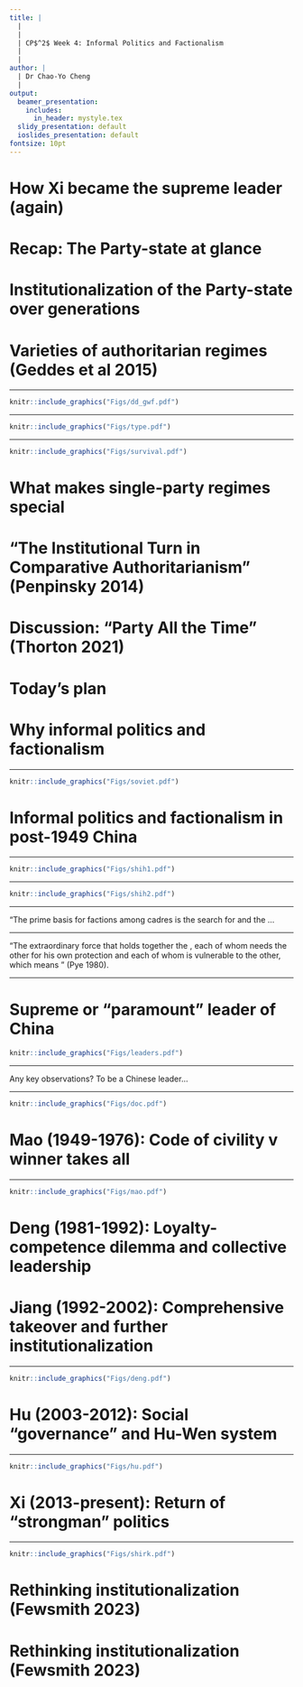 ```yaml
---
title: |
  | 
  |
  | CP$^2$ Week 4: Informal Politics and Factionalism
  |
  |
author: |
  | Dr Chao-Yo Cheng
  |
output:
  beamer_presentation:
    includes:
      in_header: mystyle.tex
  slidy_presentation: default
  ioslides_presentation: default
fontsize: 10pt
---
```


\vspace{0.2cm}
\begincols
  \begincol{.5\textwidth}
    \begin{figure}
    \centering
    \includegraphics[scale=0.3]{Figs/map2}
    \end{figure}
  \endcol
  \hspace{0.2cm}
  \begincol{.5\textwidth}
  \begin{itemize}
  \small
    \item \textbf{Zhongnanhai} (中南海), where the Party's central leadership and the \textbf{State Council} are located; the entrance is \textbf{Xinhuamen} (新华门)
    \vspace{0.8cm}
    \item The \textbf{Great Hall of People} (人民大会堂), where the \textbf{National People's Congress} (NPC) and the Chinese People's Political Consultative Conference (CPPCC) are located
  \end{itemize}
  \endcol
\endcols

# How Xi became the supreme leader (again)

\begin{itemize}
\small
  \item \textbf{Summer to Autumn 2022}
  \begin{itemize}
    \item Preparation: Election of delegates for the National Party Congress and the \textbf{Beidaihe} (北戴河) Meeting before summer
    \item Oct 6-22: The 20th \textbf{National Party Congress} (or National Party Convention) convenes to elect the Central Committee
    \item Oct 23: The \textbf{Central Committee} meets to elect the General Secretary, the Politburo and other important central leadership offices
  \end{itemize}
  \vspace{0.3cm}
  \item \textbf{Spring 2023}
  \begin{itemize}
    \item The \textbf{National People's Congress} convenes to elect the \textbf{President} and other important posts
    \item The President appoints the the Premier (or the Prime Minister) of the \textbf{State Council} and confirmed by the National People's Congress
  \end{itemize}
\end{itemize}

# Recap: The Party-state at glance

\begin{itemize}
\small
  \item Party-state helps to characterize the Party's ruling position in the Chinese political system
  \begin{itemize}
    \item \textbf{Party committee} is present in every government department and office
    \item The central Party offices "manage" and coordinate different functional government departments (e.g., Propaganda/Publicity and Ministry of Education)
    \item Leading Working Groups reported to the Party center
    \item Key Politburo members leaders also have posts in the government
    \item Key important offices are separately listed but actually the same one (e.g., Central Military Commission)
    \item Key Party and government offices work jointly despite being two different offices (e.g., Central Commission for Discipline Inspection and the Ministry of Supervision)
  \end{itemize}
\end{itemize}

# Institutionalization of the Party-state over generations

\begin{itemize}
  \item Loyalty-competence tradeoff
  \vspace{0.3cm}
  \item Collective leadership
  \vspace{0.3cm}
  \item Political succession
  \vspace{0.1cm}
  \begin{itemize}
    \item Term limit (except the President and Vice-President)
    \item Retirement age
    \item Successor-in-training
    \item Grandpa-designated successor
    \item Comprehensive takeover
  \end{itemize}
\end{itemize}

# Varieties of authoritarian regimes (Geddes et al 2015)

\begin{itemize}
  \item \textbf{Personalist}: Access to office and fruits of office depends on much more the discretion of an individual leader; not identical with \textbf{monarchy}
  \vspace{0.4cm}
  \item \textbf{Military}: A group of officers (e.g., junta) decides who will rule and exercise some influence on policy; carrying with the seeds of disintegration on their own while elites in other two types of regime have more incentives to cooperate with each other
  \vspace{0.4cm}
  \item \textbf{Single-party} (or hegemonic party): Access to political office and control over policy are dominated by one party, though other parties may legally exist and compete in elections
  \vspace{0.4cm}
  \item \textbf{Mixed} or hybrid
\end{itemize}

---

```r
knitr::include_graphics("Figs/dd_gwf.pdf")
```
\vspace{0.1cm}
\begin{center}
\tiny
\url{https://sites.psu.edu/dictators/}
\end{center}

---

```r
knitr::include_graphics("Figs/type.pdf")
```
\vspace{0.1cm}
\begin{center}
\tiny
\url{https://sites.psu.edu/dictators/}
\end{center}

---

```r
knitr::include_graphics("Figs/survival.pdf")
```

# What makes single-party regimes special

\begin{itemize}
  \item Key to survival is to make sure elite cohesion through rents and economic success (especially in the case of China)
  \vspace{0.3cm}
  \item Single-party regimes favor internal and societal co-optation
  \vspace{0.1cm}
  \begin{itemize}
    \item Party holds organizational capacity to control the career paths of officials, organizes the distribution of benefits to supporters, and mobilizes citizens to show support for party leaders in other ways
    \item Party cadres simply want to hold their offices and tend to stand by to observe the winners of internal struggle
    \item Party has broad basis of popular support and has the institutional and organizational sources to stay responsive and co-opt for greater participation (Ghandi 2008)
  \end{itemize}
  \vspace{0.3cm}
  \item Caveat: Parties with weak external rival and easy rent access (e.g., the Philippines) tend to be divided and collapse (Smith 2005)
\end{itemize}

# "The Institutional Turn in Comparative Authoritarianism" (Penpinsky 2014)

\begin{itemize}
  \item Why institutions matter for authoritarian survival?
  \vspace{0.1cm}
  \begin{itemize}
    \item Institutions are constraints: Elections, parties and legislatures contain factional conflicts while regulating the mobilization of mass support
    \item Institutions are dictator's instruments: They do what their creators want them to do (e.g., co-optation and power distribution) and can be adjusted
  \end{itemize}
  \vspace{0.3cm}
  \item Why institutions are important for the study of comparative authoritarianism
  \vspace{0.1cm}
  \begin{itemize}
    \item Path dependence and increasing returns: Institutions reproduce the political and social order
    \item Institutions shed light on problems of redistribution and policy making that motivate regime behavior
  \end{itemize}
\end{itemize}

# Discussion: "Party All the Time" (Thorton 2021)

\vspace{0.2cm}
\begincols
  \begincol{.4\textwidth}
    \begin{figure}
    \centering
    \includegraphics[scale=0.6]{Figs/thornton_book}
    \end{figure}
  \endcol
  \begincol{.5\textwidth}
  \begin{itemize}
    \item What are some of the key differences between being a ruling party and a revolutionary party?
    \vspace{0.3cm}
    \item How does CCP manage to "succeed" both as a revolutionary before 1949 and as a ruling party after the PRC was established?
    \vspace{0.3cm}
    \item Why do many authoritarian leaders rule through the party? How do they build their parties?
    \vspace{0.3cm}
  \end{itemize}
  \endcol
\endcols

# Today's plan

\begin{itemize}
  \item Why informal politics and factionalism
  \vspace{0.4cm}
  \item Elite politics in post-1949 China
  \vspace{0.1cm}
  \begin{itemize}
    \item Mao Zedong (1949-1976)
    \item Deng Xiaoping (1978-1989)
    \item Jiang Zemin (1989-2002)
    \item Hu Jintao (2002-2012)
    \item Xi Jinping (2012-present)
  \end{itemize}
  \vspace{0.4cm}
  \item Theoretical reflections and debates: Wanning institutionalization?
\end{itemize}

# Why informal politics and factionalism

\begin{itemize}
  \item The focus of "high" politics in the literature on comparative Communist regimes (Gregory 2009)
  \vspace{0.4cm}
  \item Formal v informal politics: Contending and vague conceptualization
  \vspace{0.1cm}
  \begin{itemize}
    \item Formal: Political activities organized according to the principle of organizational or corporate impersonality; observable and public
    \item Informal: Political activities identified by the elements of face-to-face relationships and exchanges of either traditional or charismatic authority; "behind-the-scene" and implicit
  \end{itemize}
  \vspace{0.2cm}
\end{itemize}

---

```r
knitr::include_graphics("Figs/soviet.pdf")
```

# Informal politics and factionalism in post-1949 China

\begin{itemize}
  \item Andrew Nathan (1973): Factional politics is the core of informal politics; a faction is a vertically organized structure of face-to-face (in contrast to corporate) clientelistic ties between leaders and their followers
  \vspace{0.22cm}
  \item Tsou Tang (1976): The struggle for power has resulted in the victory of one group or a coalition of \textbf{informal} groups (i.e., winner-takes-all)
  \vspace{0.22cm}
  \item Ditmmer and Wu (1995): Chinese politics is \textit{relational}, which can either be \textbf{value-rational} (informal, personal) or \textbf{purpose-rational} (formal, organizational)
  \vspace{0.22cm}
  \item Victor Shih et al (2010): Using biographical characteristics of CC members to measure relative factional influence of the Party's central leaders and their potential contenders and successors
\end{itemize}

---

```r
knitr::include_graphics("Figs/shih1.pdf")
```

---

```r
knitr::include_graphics("Figs/shih2.pdf")
```

---

\vspace{0.2cm}
\begincols
  \begincol{.4\textwidth}
    \begin{figure}
    \centering
    \includegraphics[scale=0.26]{Figs/pye}
    \end{figure}
  \endcol
  \begincol{.5\textwidth}
  "The prime basis for factions among cadres is the search for \textbf{career security} and the \textbf{protection of power}...
  \endcol
\endcols

---

\vspace{0.2cm}
\begincols
  \begincol{.4\textwidth}
    \begin{figure}
    \centering
    \includegraphics[scale=0.26]{Figs/pye}
    \end{figure}
  \endcol
  \begincol{.5\textwidth}
  "The extraordinary force that holds together the \textbf{networks of officials is the intense attraction of mutual dependency in Chinese culture between superiors and subordinates}, each of whom needs the other for his own protection and each of whom is vulnerable to the other, which means \textbf{they both must be loyal to each other}" (Pye 1980).
  \endcol
\endcols

---

# Supreme or "paramount" leader of China

```r
knitr::include_graphics("Figs/leaders.pdf")
```

---

Any key observations? To be a Chinese leader...
\pause
\vspace{0.5cm}
\begin{itemize}
  \item When you joined the Party (and what you have done) matters
  \item What title(s) you held matters
  \item Where you came from matters
  \item Who you worked with also matters
  \item and....?
\end{itemize}

---

```r
knitr::include_graphics("Figs/doc.pdf")
```
\vspace{0.2cm}
\begin{itemize}
  \item Ep 2: The Mao Years, 1949–1976
  \item Ep 3: Born Under the Red Flag, 1976–1997
\end{itemize}

# Mao (1949-1976): Code of civility v winner takes all

\begin{itemize}
\small
  \item Mao managed to obtain dominance within the Party during the Long March (Zunyi Conference) and in the 1940s (Yan'an Rectification Movement), see Gao (2018)
  \vspace{0.2cm}
  \item The revolutionary success granted Mao and senior cadres supreme positions in the central leadership, and yet Mao's power was far from invincible
  \vspace{0.1cm}
  \begin{itemize}
    \item "Gao-Rao" Incident (1954)
    \item Anti-Rightist Campaign (1957)
    \item Great Leap Forward (1958-1962), also the Lushan Conference (1959)
    \item Cultural Revolution (1966-1976) 
  \end{itemize}
  \item Mao's position in the Party became a cult and led to several (violent) episodes of succession crisis: Liu Shaoqi (1968), Lin Biao (1971) and Hua Guofeng (1978)
\end{itemize}

---

```r
knitr::include_graphics("Figs/mao.pdf")
```

# Deng (1981-1992): Loyalty-competence dilemma and collective leadership

\begin{itemize}
\small
  \item Deng managed to defeat Hua and established a "collective" leadership in 1980, consisting of
  \vspace{0.1cm}
  \begin{itemize}
    \item Hu Yaobang: General Secretary of the CPC
    \item Zhao Ziyang: Premier of the State Council
    \item Deng Xiaoping: Chairman of the CPC and PRC Military Commission
  \end{itemize}
  \vspace{0.2cm}
  \item "Institutionalization" and "professionalization" of cadre management and selection system was established
  \vspace{0.2cm}
  \item Overshadowed by factional competition as senior cadres in the \textbf{Central Advisory Commission} could not agree on the market reform, which led to the \textbf{June-Fourth Incident} (1989)
  \vspace{0.2cm}
  \item Deng resigned as Chairman of the CPC and PRC Military Commission in 1990, and yet remained influential thanks to the Yang brothers in PLA
\end{itemize}

# Jiang (1992-2002): Comprehensive takeover and further institutionalization

\begin{itemize}
\small
  \item Jiang was called to take over Zhao from Shanghai before the June-Fourth Incident; despite the senior cadres' nominal support, his power remained precarious
  \vspace{0.2cm}
  \item The 14th Party Congress (1992) is a watershed
  \vspace{0.1cm}
  \begin{itemize}
    \item Deng used his influence in the PLA to "coerce" the consensus among the senior cadres about the market reform as well as retirement (and yet not without sacrifice)
    \item Jiang managed to take over all leading Party and military posts while becoming the "President" of PRC
  \end{itemize}
  \vspace{0.2cm}
  \item Institutionalized succession: "comprehensive takeover" (though not without doubt) and grandpa-designated successor
  \vspace{0.2cm}
  \item Known for his ideas of "Three Represents," which opened the Party's door to entrepreneurs (Dickson 2008)
\end{itemize}

---

```r
knitr::include_graphics("Figs/deng.pdf")
```

# Hu (2003-2012): Social "governance" and Hu-Wen system

\begin{itemize}
\small
  \item Handpicked by Deng and other senior cadres as a "potential" technocrat successor, unlike his predecessors:
  \begin{itemize}
    \item Started working for the Party after 1949
    \item Had an engineering university degree from Tsinghua
    \item Established many important Youth League and local experiences, including the provincial Party secretary of Tibet
  \end{itemize}
  \vspace{0.1cm}
  \item Worked with \textbf{Wen Jiaobao} (the Premier) closely to cope with many governance challenges, such as
  \begin{itemize}
    \item Three Rural Issues (2000s)
    \item SARS outbreak (2002-2004)
    \item Wenchuan earthquake (2008)
    \item Ethnic violence in Tibet (2008) and Xinjiang (2009)
  \end{itemize}
  \vspace{0.1cm}
  \item Never considered as a strong leader ("internal" democracy), as the Party center was fraught with "factional" divisions, such as the Tsinghua Gang, the Youth League gang and the Princelings (Bo 2003)
\end{itemize}

---

```r
knitr::include_graphics("Figs/hu.pdf")
```

# Xi (2013-present): Return of "strongman" politics

\begin{itemize}
  \item Handpicked by Jiang (allegedly) and other senior cadres in Hu's first term; the son of \textbf{Xi Zhongxun}, a key cadre taking active role in the Chinese Communist revolution (1921-1949)
  \vspace{0.3cm}
  \item Smooth "comprehensive takeover" from Hu and was put together with Li Keqiang (Premier)
  \vspace{0.3cm}
  \item Key developments signaling the "rise" of strongman politics
  \vspace{0.1cm}
  \begin{itemize}
    \item Anti-corruption campaigns, many of which involved those close to Jiang -- the Central Inspection Department gained its prominence (Wang Qishan)
    \item Campaign-based governance, with the construction and teaching of Xi Jinping thought (Wang Huning)
    \item Removal of term limits through constitutional amendment (for the President and Vice President) in 2018
  \end{itemize}
\end{itemize}

---

```r
knitr::include_graphics("Figs/shirk.pdf")
```
\vspace{0.2cm}
\begin{center}
\small
"When Xi Jinping took power in 2012, he capitalized on widespread official corruption and open splits in the leadership to make the case for more concentrated power at the top. In the decade following, and to the present day-the eve of the 20th CCP Congress when he intends to claim a third term-he has accumulated greater power than any leader since Mao."
\end{center}

# Rethinking institutionalization (Fewsmith 2023)

\begin{itemize}
  \item Recent developments have pushed against the optimistic view for institutionalization
  \vspace{0.4cm}
  \begin{itemize}
    \item The typical characterization of authoritarian institutions and their contribution to regime durability is not suitable, as authoritarian rule is a "residual" category
    \vspace{0.2cm}
    \item The conventional characterization of the promotion-based incentive mechanism for Chinese officials is questionable
    \vspace{0.2cm}
    \item Factionalism and informal politics remain prevalent and collective leadership may be unstable due to the absence of effective "third-party" enforcement
  \end{itemize}
\end{itemize}

# Rethinking institutionalization (Fewsmith 2023)

\begin{itemize}
  \item China as a Leninist Party regime (Jowitt 1992)
  \vspace{0.1cm}
  \begin{itemize}
    \item Defined by the "correct line" as an organizational characteristic (Yang Xueguang 2022)
    \item The Party "controls" the cadres and a common ideology is enforced on the basis of a correct line
    \item Ideology is an instrument of control and may not have much to do with indoctrination -- signaling v cheap talk
  \end{itemize}
  \vspace{0.3cm}
  \item Institutionalization and balance: "Leninism transforms society and then rules through penetration of the basic social institutions" and "their power is more derived from who they are than from the offices they hold" (?)
\end{itemize}